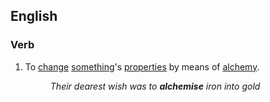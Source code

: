 ==English==

===Verb===
{{en-verb|alchemis|ing}}

# To [[change]] [[something]]'s [[properties]] by means of [[alchemy]].
#:''Their dearest wish was to '''alchemise''' iron into gold''